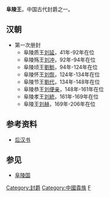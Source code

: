 '''阜陵王'''，中国古代封爵之一。

==汉朝==
*第一次册封 
**阜陵质王[[刘延_(阜陵王)|刘延]]，41年-92年在位
**阜陵殇王[[刘冲_(阜陵王)|刘冲]]，92年-94年在位
**阜陵顷王[[劉魴|劉魴]]，94年-124年在位
**阜陵怀王[[刘恢_(阜陵王)|刘恢]]，124年-134年在位
**阜陵节王[[劉代|劉代]]，134年-148年在位
**阜陵恭王[[刘便亲|刘便亲]]，148年-161年在位
**阜陵孝王[[刘統|刘統]]，161年-169年在位
**阜陵王[[劉赦_(阜陵王)|刘赫]]，169年-206年在位

==参考资料==
*[[后汉书|后汉书]]

==参见==
*[[阜陵国|阜陵国]]

[[Category:封爵|Category:封爵]]
[[Category:中國貴族|Category:中國貴族]]
[[Category:汉朝诸侯王封号|F]]
{{disambig|Cat=三字封號消歧義}}